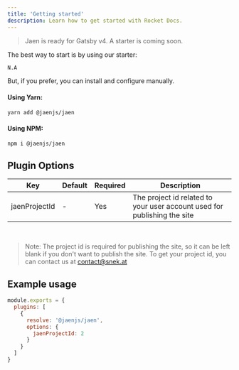 ```yaml
---
title: 'Getting started'
description: Learn how to get started with Rocket Docs.
---
```


> Jaen is ready for Gatsby v4. A starter is coming soon.

The best way to start is by using our starter:

```bash
N.A
```

But, if you prefer, you can install and configure manually.

#### Using Yarn:

```bash
yarn add @jaenjs/jaen
```

#### Using NPM:

```bash
npm i @jaenjs/jaen
```

## Plugin Options

| Key           | Default | Required | Description                                                              |
| ------------- | ------- | -------- | ------------------------------------------------------------------------ |
| jaenProjectId | -       | Yes      | The project id related to your user account used for publishing the site |

<br />

> Note: The project id is required for publishing the site, so it can be left blank if you don't want to publish the site.
> To get your project id, you can contact us at <a href="mailto:contact@snek.at">contact@snek.at</a>

## Example usage

```js title=gatsby-config.js
module.exports = {
  plugins: [
    {
      resolve: '@jaenjs/jaen',
      options: {
        jaenProjectId: 2
      }
    }
  ]
}
```

